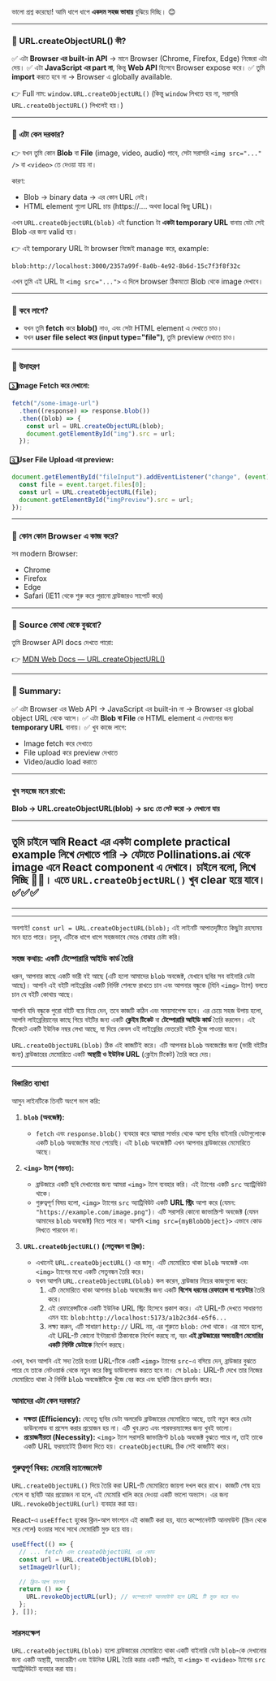 ভালো প্রশ্ন করেছো! আমি ধাপে ধাপে **একদম সহজ ভাষায়** বুঝিয়ে দিচ্ছি। 😊

---

### 📌 URL.createObjectURL() কী?

✅ এটা **Browser এর built-in API** → মানে Browser (Chrome, Firefox, Edge) নিজেরা এটা দেয়।
✅ এটা **JavaScript এর part না**, কিন্তু **Web API** হিসেবে Browser expose করে।
✅ তুমি **import** করতে হবে না → Browser এ globally available.

👉 Full নাম: `window.URL.createObjectURL()`
(কিন্তু `window` লিখতে হয় না, সরাসরি `URL.createObjectURL()` লিখলেই হয়।)

---

### 📌 এটা কেন দরকার?

👉 যখন তুমি কোন **Blob** বা **File** (image, video, audio) পাবে, সেটা সরাসরি `<img src="..." />` বা `<video>` তে দেওয়া যায় না।

কারণ:

- Blob → binary data → এর কোন URL নেই।
- HTML element গুলো URL চায় (https\://.... অথবা local কিছু URL)।

এখন `URL.createObjectURL(blob)` এই function টা **একটা temporary URL** বানায় যেটা সেই Blob এর জন্য valid হয়।

👉 এই temporary URL টা browser নিজেই manage করে, example:

```
blob:http://localhost:3000/2357a99f-8a0b-4e92-8b6d-15c7f3f8f32c
```

এখন তুমি এই URL টা `<img src="...">` এ দিলে browser ঠিকমতো Blob থেকে image দেখাবে।

---

### 📌 কবে লাগে?

- যখন তুমি **fetch** করে **blob()** নাও, এবং সেটা HTML element এ দেখাতে চাও।
- যখন **user file select করে (input type="file")**, তুমি preview দেখাতে চাও।

---

### 📌 উদাহরণ

#### ১️⃣ Image Fetch করে দেখানো:

```js
fetch("/some-image-url")
  .then((response) => response.blob())
  .then((blob) => {
    const url = URL.createObjectURL(blob);
    document.getElementById("img").src = url;
  });
```

#### ২️⃣ User File Upload এর preview:

```js
document.getElementById("fileInput").addEventListener("change", (event) => {
  const file = event.target.files[0];
  const url = URL.createObjectURL(file);
  document.getElementById("imgPreview").src = url;
});
```

---

### 📌 কোন কোন Browser এ কাজ করে?

সব modern Browser:

- Chrome
- Firefox
- Edge
- Safari
  (IE11 থেকে শুরু করে পুরানো ব্রাউজারও সাপোর্ট করে)

---

### 📌 Source কোথা থেকে বুঝবো?

তুমি Browser API docs দেখতে পারো:

👉 [MDN Web Docs — URL.createObjectURL()](https://developer.mozilla.org/en-US/docs/Web/API/URL/createObjectURL)

---

### 📌 Summary:

✅ এটা Browser এর Web API → JavaScript এর built-in না → Browser এর global object URL থেকে আসে।
✅ এটা **Blob বা File** কে HTML element এ দেখানোর জন্য **temporary URL** বানায়।
✅ খুব কাজে লাগে:

- Image fetch করে দেখাতে
- File upload করে preview দেখাতে
- Video/audio load করাতে

---

### খুব সহজে মনে রাখো:

**Blob → URL.createObjectURL(blob) → src তে সেট করো → দেখানো যায়**

---

## তুমি চাইলে আমি **React এর একটা complete practical example** লিখে দেখাতে পারি → যেটাতে Pollinations.ai থেকে image এনে React component এ দেখাবে। চাইলে বলো, লিখে দিচ্ছি 🚀✅। এতে `URL.createObjectURL()` খুব clear হয়ে যাবে। ✅✅✅

---

---

অবশ্যই! `const url = URL.createObjectURL(blob);` এই লাইনটি আপাতদৃষ্টিতে কিছুটা রহস্যময় মনে হতে পারে। চলুন, এটিকে ধাপে ধাপে সহজভাবে ভেঙে বোঝার চেষ্টা করি।

### সহজ কথায়: একটি টেম্পোরারি আইডি কার্ড তৈরি

ধরুন, আপনার কাছে একটি ভারী বই আছে (এটি হলো আমাদের `blob` অবজেক্ট, যেখানে ছবির সব বাইনারি ডেটা আছে)। আপনি এই বইটি লাইব্রেরির একটি নির্দিষ্ট শেলফে রাখতে চান এবং আপনার বন্ধুকে (যিনি `<img>` ট্যাগ) বলতে চান যে বইটি কোথায় আছে।

আপনি যদি বন্ধুকে পুরো বইটি বয়ে নিয়ে দেন, তবে কাজটি কঠিন এবং সময়সাপেক্ষ হবে। এর চেয়ে সহজ উপায় হলো, আপনি লাইব্রেরিয়ানের কাছে গিয়ে বইটির জন্য একটি **ক্লেইম টিকেট** বা **টেম্পোরারি আইডি কার্ড** তৈরি করলেন। এই টিকেটে একটি ইউনিক নম্বর লেখা আছে, যা দিয়ে কেবল ওই লাইব্রেরির ভেতরেই বইটি খুঁজে পাওয়া যাবে।

`URL.createObjectURL(blob)` ঠিক এই কাজটিই করে। এটি আপনার `blob` অবজেক্টের জন্য (ভারী বইটির জন্য) ব্রাউজারের মেমোরিতে একটি **অস্থায়ী ও ইউনিক URL** (ক্লেইম টিকেট) তৈরি করে দেয়।

---

### বিস্তারিত ব্যাখ্যা

আসুন লাইনটিকে তিনটি অংশে ভাগ করি:

1.  **`blob` (অবজেক্ট):**

    - `fetch` এবং `response.blob()` ব্যবহার করে আমরা সার্ভার থেকে আসা ছবির বাইনারি ডেটাগুলোকে একটি `blob` অবজেক্টের মধ্যে পেয়েছি। এই `blob` অবজেক্টটি এখন আপনার ব্রাউজারের মেমোরিতে আছে।

2.  **`<img>` ট্যাগ (গন্তব্য):**

    - ব্রাউজারে একটি ছবি দেখানোর জন্য আমরা `<img>` ট্যাগ ব্যবহার করি। এই ট্যাগের একটি `src` অ্যাট্রিবিউট থাকে।
    - গুরুত্বপূর্ণ বিষয় হলো, `<img>` ট্যাগের `src` অ্যাট্রিবিউট একটি **URL স্ট্রিং** আশা করে (যেমন: `"https://example.com/image.png"`)। এটি সরাসরি কোনো জাভাস্ক্রিপ্ট অবজেক্ট (যেমন আমাদের `blob` অবজেক্ট) নিতে পারে না। আপনি `<img src={myBlobObject}>` এভাবে কোড লিখতে পারবেন না।

3.  **`URL.createObjectURL()` (সেতুবন্ধন বা ব্রিজ):**
    - এখানেই `URL.createObjectURL()` এর জাদু। এটি মেমোরিতে থাকা `blob` অবজেক্ট এবং `<img>` ট্যাগের মধ্যে একটি সেতুবন্ধন তৈরি করে।
    - যখন আপনি `URL.createObjectURL(blob)` কল করেন, ব্রাউজার নিচের কাজগুলো করে:
      1.  এটি মেমোরিতে থাকা আপনার `blob` অবজেক্টের জন্য একটি **বিশেষ ধরনের রেফারেন্স বা পয়েন্টার** তৈরি করে।
      2.  এই রেফারেন্সটিকে একটি ইউনিক URL স্ট্রিং হিসেবে প্রকাশ করে। এই URL-টি দেখতে সাধারণত এমন হয়: `blob:http://localhost:5173/a1b2c3d4-e5f6...`
      3.  লক্ষ্য করুন, এটি সাধারণ `http://` URL নয়, এর শুরুতে `blob:` লেখা থাকে। এর মানে হলো, এই URL-টি কোনো ইন্টারনেট ঠিকানাকে নির্দেশ করছে না, বরং **এই ব্রাউজারের অভ্যন্তরীণ মেমোরির একটি নির্দিষ্ট ডেটাকে** নির্দেশ করছে।

এখন, যখন আপনি এই সদ্য তৈরি হওয়া URL-টিকে একটি `<img>` ট্যাগের `src`-এ বসিয়ে দেন, ব্রাউজার বুঝতে পারে যে তাকে নেটওয়ার্ক থেকে নতুন করে কিছু ডাউনলোড করতে হবে না। সে `blob:` URL-টি দেখে তার নিজের মেমোরিতে থাকা ঐ নির্দিষ্ট `blob` অবজেক্টটিকে খুঁজে বের করে এবং ছবিটি স্ক্রিনে প্রদর্শন করে।

### আমাদের এটা কেন দরকার?

- **দক্ষতা (Efficiency):** যেহেতু ছবির ডেটা অলরেডি ব্রাউজারের মেমোরিতে আছে, তাই নতুন করে ডেটা ডাউনলোড বা প্রসেস করার প্রয়োজন হয় না। এটি খুব দ্রুত এবং পারফরম্যান্সের জন্য খুবই ভালো।
- **প্রয়োজনীয়তা (Necessity):** `<img>` ট্যাগ সরাসরি জাভাস্ক্রিপ্ট `blob` অবজেক্ট বুঝতে পারে না, তাই তাকে একটি URL ফরম্যাটেই ঠিকানা দিতে হয়। `createObjectURL` ঠিক সেই কাজটিই করে।

### গুরুত্বপূর্ণ বিষয়: মেমোরি ম্যানেজমেন্ট

`URL.createObjectURL()` দিয়ে তৈরি করা URL-টি মেমোরিতে জায়গা দখল করে রাখে। কাজটি শেষ হয়ে গেলে বা ছবিটি আর প্রয়োজন না হলে, এই মেমোরি খালি করে দেওয়া একটি ভালো অভ্যাস। এর জন্য `URL.revokeObjectURL(url)` ব্যবহার করা হয়।

React-এ `useEffect` হুকের ক্লিন-আপ ফাংশনে এই কাজটি করা হয়, যাতে কম্পোনেন্টটি আনমাউন্ট (স্ক্রিন থেকে সরে গেলে) হওয়ার সাথে সাথে মেমোরিটি মুক্ত হয়ে যায়।

```jsx
useEffect(() => {
  // ... fetch এবং createObjectURL এর কোড
  const url = URL.createObjectURL(blob);
  setImageUrl(url);

  // ক্লিন-আপ ফাংশন
  return () => {
    URL.revokeObjectURL(url); // কম্পোনেন্ট আনমাউন্ট হলে URL টি মুক্ত করে দাও
  };
}, []);
```

### সারসংক্ষেপ

`URL.createObjectURL(blob)` হলো ব্রাউজারের মেমোরিতে থাকা একটি বাইনারি ডেটা `blob`-কে দেখানোর জন্য একটি অস্থায়ী, অভ্যন্তরীণ এবং ইউনিক URL তৈরি করার একটি পদ্ধতি, যা `<img>` বা `<video>` ট্যাগের `src` অ্যাট্রিবিউটে ব্যবহার করা যায়।
